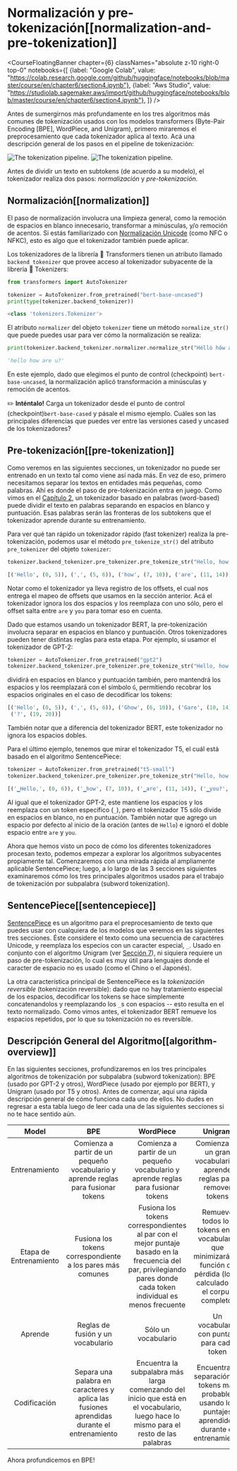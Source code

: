 # Normalización y pre-tokenización[[normalization-and-pre-tokenization]]

<CourseFloatingBanner chapter={6}
  classNames="absolute z-10 right-0 top-0"
  notebooks={[
    {label: "Google Colab", value: "https://colab.research.google.com/github/huggingface/notebooks/blob/master/course/en/chapter6/section4.ipynb"},
    {label: "Aws Studio", value: "https://studiolab.sagemaker.aws/import/github/huggingface/notebooks/blob/master/course/en/chapter6/section4.ipynb"},
]} />

Antes de sumergirnos más profundamente en los tres algoritmos más comunes de tokenización usados con los modelos transformers (Byte-Pair Encoding [BPE], WordPiece, and Unigram), primero miraremos el preprocesamiento que cada tokenizador aplica al texto. Acá una descripción general de los pasos en el pipeline de tokenización:

<div class="flex justify-center">
<img class="block dark:hidden" src="https://huggingface.co/datasets/huggingface-course/documentation-images/resolve/main/en/chapter6/tokenization_pipeline.svg" alt="The tokenization pipeline.">
<img class="hidden dark:block" src="https://huggingface.co/datasets/huggingface-course/documentation-images/resolve/main/en/chapter6/tokenization_pipeline-dark.svg" alt="The tokenization pipeline.">
</div>

Antes de dividir un texto en subtokens (de acuerdo a su modelo), el tokenizador realiza dos pasos: _normalización_ y _pre-tokenización_.

## Normalización[[normalization]]

<Youtube id="4IIC2jI9CaU"/>

El paso de normalización involucra una limpieza general, como la remoción de espacios en blanco innecesario, transformar a minúsculas, y/o remoción de acentos. Si estás familiarizado con [Normalización Unicode](http://www.unicode.org/reports/tr15/) (como NFC o NFKC), esto es algo que el tokenizador también puede aplicar.

Los tokenizadores de la librería 🤗 Transformers tienen un atributo llamado `backend_tokenizer` que provee acceso al tokenizador subyacente de la librería 🤗 Tokenizers:

```py
from transformers import AutoTokenizer

tokenizer = AutoTokenizer.from_pretrained("bert-base-uncased")
print(type(tokenizer.backend_tokenizer))
```

```python out
<class 'tokenizers.Tokenizer'>
```

El atributo `normalizer` del objeto `tokenizer` tiene un método `normalize_str()` que puede puedes usar para ver cómo la normalización se realiza:

```py
print(tokenizer.backend_tokenizer.normalizer.normalize_str("Héllò hôw are ü?"))
```

```python out
'hello how are u?'
```

En este ejemplo, dado que elegimos el punto de control (checkpoint) `bert-base-uncased`, la normalización aplicó transformación a minúsculas y remoción de acentos. 

<Tip>

✏️ **Inténtalo!** Carga un tokenizador desde el punto de control (checkpoint)`bert-base-cased` y pásale el mismo ejemplo. Cuáles son las principales diferencias que puedes ver entre las versiones cased y uncased de los tokenizadores?

</Tip>

## Pre-tokenización[[pre-tokenization]]

<Youtube id="grlLV8AIXug"/>

Como veremos en las siguientes secciones, un tokenizador no puede ser entrenado en un texto tal como viene así nada más. En vez de eso, primero necesitamos separar los textos en entidades más pequeñas, como palabras. Ahí es donde el paso de pre-tokenización entra en juego. Como vimos en el [Capítulo 2](/course/chapter2), un tokenizador basado en palabras (word-based) puede dividir el texto en palabras separando en espacios en blanco y puntuación. Esas palabras serán las fronteras de los subtokens que el tokenizador aprende durante su entrenamiento. 

Para ver qué tan rápido un tokenizador rápido (fast tokenizer) realiza la pre-tokenización, podemos usar el método `pre_tokenize_str()` del atributo `pre_tokenizer` del objeto `tokenizer`:

```py
tokenizer.backend_tokenizer.pre_tokenizer.pre_tokenize_str("Hello, how are  you?")
```

```python out
[('Hello', (0, 5)), (',', (5, 6)), ('how', (7, 10)), ('are', (11, 14)), ('you', (16, 19)), ('?', (19, 20))]
```

Notar como el tokenizador ya lleva registro de los offsets, el cual nos entrega el mapeo de offsets que usamos en la sección anterior. Acá el tokenizador ignora los dos espacios y los reemplaza con uno sólo, pero el offset salta entre `are` y `you` para tomar eso en cuenta. 

Dado que estamos usando un tokenizador BERT, la pre-tokenización involucra separar en espacios en blanco y puntuación. Otros tokenizadores pueden tener distintas reglas para esta etapa. Por ejemplo, si usamor el tokenizador de GPT-2:

```py
tokenizer = AutoTokenizer.from_pretrained("gpt2")
tokenizer.backend_tokenizer.pre_tokenizer.pre_tokenize_str("Hello, how are  you?")
```

dividirá en espacios en blanco y puntuación también, pero mantendrá los espacios y los reemplazará con el símbolo `Ġ`, permitiendo recobrar los espacios originales en el caso de decodificar los tokens:

```python out
[('Hello', (0, 5)), (',', (5, 6)), ('Ġhow', (6, 10)), ('Ġare', (10, 14)), ('Ġ', (14, 15)), ('Ġyou', (15, 19)),
 ('?', (19, 20))]
```

También notar que a diferencia del tokenizador BERT, este tokenizador no ignora los espacios dobles. 

Para el último ejemplo, tenemos que mirar el tokenizador T5, el cuál está basado en el algoritmo SentencePiece:

```py
tokenizer = AutoTokenizer.from_pretrained("t5-small")
tokenizer.backend_tokenizer.pre_tokenizer.pre_tokenize_str("Hello, how are  you?")
```

```python out
[('▁Hello,', (0, 6)), ('▁how', (7, 10)), ('▁are', (11, 14)), ('▁you?', (16, 20))]
```

Al igual que el tokenizador GPT-2, este mantiene los espacios y los reemplaza con un token específico (`_`), pero el tokenizador T5 sólo divide en espacios en blanco, no en puntuación. También notar que agrego un espacio por defecto al inicio de la oración (antes de `Hello`) e ignoró el doble espacio entre `are` y `you`.

Ahora que hemos visto un poco de cómo los diferentes tokenizadores procesan texto, podemos empezar a explorar los algoritmos subyacentes propiamente tal. Comenzaremos con una mirada rápida al ampliamente aplicable SentencePiece; luego, a lo largo de las 3 secciones siguientes examinaremos cómo los tres principales algoritmos usados para el trabajo de tokenización por subpalabra (subword tokenization).

## SentencePiece[[sentencepiece]]

[SentencePiece](https://github.com/google/sentencepiece) es un algoritmo para el preprocesamiento de texto que puedes usar con cualquiera de los modelos que veremos en las siguientes tres secciones. Éste considere el texto como una secuencia de caractéres Unicode, y reemplaza los especios con un caracter especial, `_`. Usado en conjunto con el algoritmo Unigram (ver [Sección 7](/course/chapter7/7)), ni siquiera requiere un paso de pre-tokenización, lo cual es muy útil para lenguajes donde el caracter de espacio no es usado (como el Chino o el Japonés).

La otra característica principal de SentencePiece es la *tokenización reversible* (tokenización reversible): dado que no hay tratamiento especial de los espacios, decodificar los tokens se hace simplemente concatenandolos y reemplazando los `_`s con espacios -- esto resulta en el texto normalizado. Como vimos antes, el tokenizador BERT remueve los espacios repetidos, por lo que su tokenización no es reversible. 

## Descripción General del Algoritmo[[algorithm-overview]]

En las siguientes secciones, profundizaremos en los tres principales algoritmos de tokenización por subpalabra (subword tokenization): BPE (usado por GPT-2 y otros), WordPiece (usado por ejemplo por BERT), y Unigram (usado por T5 y otros). Antes de comenzar, aquí una rápida descripción general de cómo funciona cada uno de ellos. No dudes en regresar a esta tabla luego de leer cada una de las siguientes secciones si no te hace sentido aún. 


Model | BPE | WordPiece | Unigram
:----:|:---:|:---------:|:------:
Entrenamiento | Comienza a partir de un pequeño vocabulario y aprende reglas para fusionar tokens |  Comienza a partir de un pequeño vocabulario y aprende reglas para fusionar tokens | Comienza de un gran vocabulario y aprende reglas para remover tokens
Etapa de Entrenamiento | Fusiona los tokens correspondiente a los pares más comunes | Fusiona los tokens correspondientes al par con el mejor puntaje basado en la frecuencia del par, privilegiando  pares donde cada token individual es menos frecuente | Remueve todos los tokens en el vocabulario que minimizarán la función de pérdida (loss) calculado en el corpus completo.
Aprende | Reglas de fusión y un vocabulario | Sólo un vocabulario | Un vocabulario con puntaje para cada token
Codificación | Separa una palabra en caracteres y aplica las fusiones aprendidas durante el entrenamiento | Encuentra la subpalabra más larga comenzando del inicio que está en el vocabulario, luego hace lo mismo para el resto de las palabras | Encuentra la separación en tokens más probable, usando los puntajes aprendidos durante el entrenamiento

Ahora profundicemos en BPE!